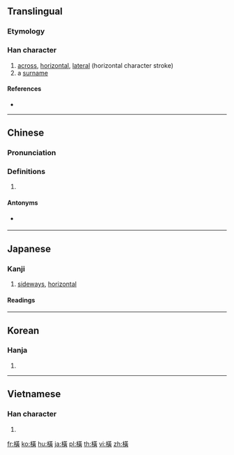 {{also|横}}
==Translingual==
{{ja-forms|[[横]]|[[横]]|橫}}
===Etymology===
{{Han compound|木|黃|c1=s|t1=wood|c2=p|ls=psc}}

===Han character===
{{Han char|rn=75|rad=木|as=12|sn=16|four=44986|canj=DTMC,XDTMC|ids=⿰木黃}}

# [[across]], [[horizontal]], [[lateral]] (horizontal character stroke)
# a [[surname]]

====References====
* {{Han ref|kx=0555.100|dkj=15594|dj=0944.030|hdz=21288.041|uh=6A6B|ud=27243|bh=BEEE|bd=48878}}

----

==Chinese==
{{zh-forms|s=横}}

===Pronunciation===
{{zh-pron
|m=héng,hèng
|c=waang4,waang6
|h=pfs=vang
|mn=hoâiⁿ
|mc=
|oc=y
|cat=adv,prep,pn
}}

===Definitions===
{{zh-hanzi}}

# {{rfdef|lang=zh}}

====Antonyms====
* {{sense|lateral}} {{zh-l|縱|vertical}}

{{zh-cat|Calligraphy}}

----

==Japanese==

===Kanji===
{{ja-kanji|grade=|rs=木12|style=ky|shin=横}}

# [[sideways]], [[horizontal]]

====Readings====
{{ja-readings
|goon=[[おう]] (ō), {{qualifier|historical}} [[わう]] (wau)
|kanon=[[こう]] (kō), {{qualifier|historical}} [[くわう]] (kwau)
|kun=[[よこ]] (yoko), [[よこたわる]] ([[横たわる]], yokotawaru), [[よこたえる]] ([[横たえる]], yokotaeru)
}}

----

==Korean==

===Hanja===
{{ko-hanja|hangeul=횡|eumhun=|rv=hoeng|mr=hoeng|y=hoyng}}

# {{defn|lang=ko|sort=木12}}

----

==Vietnamese==

===Han character===
{{vi-hantu|[[hoành]], [[hoàng]]|rs=木12}}

# {{defn|lang=vi|sort=木12}}

[[fr:橫]]
[[ko:橫]]
[[hu:橫]]
[[ja:橫]]
[[pl:橫]]
[[th:橫]]
[[vi:橫]]
[[zh:橫]]